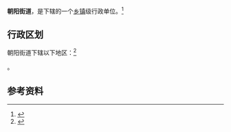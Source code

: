 {{中国乡级行政区|63/01/05/001/000}}

'''朝阳街道'''，是{{PRC admin/fullname|63/01/05/001/000|3}}下辖的一个[[乡镇|乡镇]]级行政单位。<ref>{{PRC admin/ref sgc|{{PRC admin/parent|63/01/05/001/000}}}}</ref>

== 行政区划 ==

朝阳街道下辖以下地区：<ref>{{PRC admin/ref sgc|63/01/05/001/000}}</ref>

{{PRC admin/children|63/01/05/001/000}}。

== 参考资料 ==

{{reflist}}

{{行政区划小作品}}
{{PRC admin/navcat|63/01/05/001/000}}